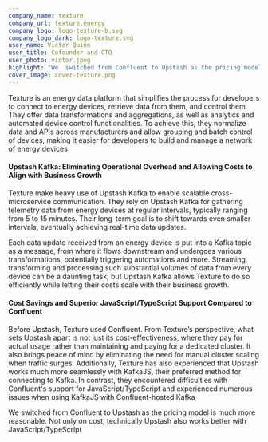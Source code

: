 ```yaml
---
company_name: texture
company_url: texture.energy
company_logo: logo-texture-b.svg
company_logo_dark: logo-texture.svg
user_name: Victor Quinn
user_title: Cofounder and CTO
user_photo: victor.jpeg
highlight: "We  switched from Confluent to Upstash as the pricing model is much more reasonable. Not only on cost, technically Upstash also works better with JavaScript/TypeScript"
cover_image: cover-texture.png
---
```


Texture is an energy data platform that simplifies the process for developers to connect to energy devices, retrieve data from them, and control them. They offer data transformations and aggregations, as well as analytics and automated device control functionalities. To achieve this, they normalize data and APIs across manufacturers and allow grouping and batch control of devices, making it easier for developers to build and manage a network of energy devices

#### Upstash Kafka: Eliminating Operational Overhead and Allowing Costs to Align with Business Growth

Texture make heavy use of Upstash Kafka to enable scalable cross-microservice communication. They rely on Upstash Kafka for gathering telemetry data from energy devices at regular intervals, typically ranging from 5 to 15 minutes. Their long-term goal is to shift towards even smaller intervals, eventually achieving real-time data updates.

Each data update received from an energy device is put into a Kafka topic as a message, from where it flows downstream and undergoes various transformations, potentially triggering automations and more. Streaming, transforming and processing such substantial volumes of data from every device can be a daunting task, but Upstash Kafka allows Texture to do so efficiently while letting their costs scale with their business growth.

#### Cost Savings and Superior JavaScript/TypeScript Support Compared to Confluent

Before Upstash, Texture used Confluent. From Texture’s perspective, what sets Upstash apart is not just its cost-effectiveness, where they pay for actual usage rather than maintaining and paying for a dedicated cluster. It also brings peace of mind by eliminating the need for manual cluster scaling when traffic surges. Additionally, Texture has also experienced that Upstash works much more seamlessly with KafkaJS, their preferred method for connecting to Kafka. In contrast, they encountered difficulties with Confluent's support for JavaScript/TypeScript and experienced numerous issues when using KafkaJS with Confluent-hosted Kafka

<Highlight name="Victor Quinn" title="Cofounder and CTO" photo="victor.jpeg">
  We switched from Confluent to Upstash as the pricing model is much more
  reasonable. Not only on cost, technically Upstash also works better with
  JavaScript/TypeScript
</Highlight>
